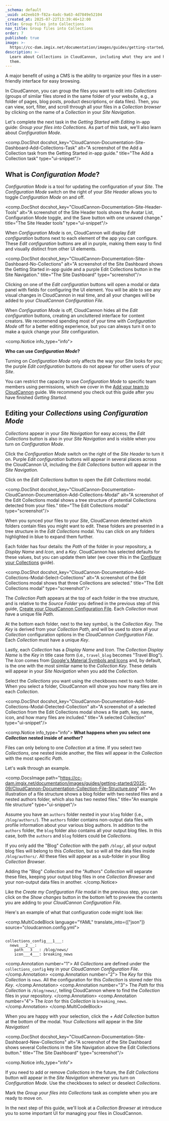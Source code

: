 ```yaml
---
_schema: default
_uuid: a42eeb19-f82a-4adc-9a63-4d7849e52104
_created_at: 2025-07-22T13:39:46+12:00
title: Group files into Collections
nav_title: Group files into Collections
order: 7
published: true
image: >-
  https://cc-dam.imgix.net/documentation/images/guides/getting-started/guide-thumbnails/CloudCannon-Getting-Started-Thumbnail-Universal.png
description: >-
  Learn about Collections in CloudCannon, including what they are and how to add
  them.
---
```

A major benefit of using a CMS is the ability to organize your files in a user-friendly interface for easy browsing.

In CloudCannon, you can group the files you want to edit into *Collections* (groups of similar files stored in the same folder of your website, e.g., a folder of pages, blog posts, product descriptions, or data files). Then, you can view, sort, filter, and scroll through all your files in a *Collection browser* by clicking on the name of a *Collection* in your *Site Navigation*.

Let's complete the next task in the *Getting Started with Editing* in-app guide: *Group your files into Collections*. As part of this task, we'll also learn about *Configuration Mode*.

<comp.DocShot docshot_key="CloudCannon-Documentation-Site-Dashboard-Add-Collections-Task" alt="A screenshot of the Add a Collection task from the Getting Started in-app guide." title="The Add a Collection task" type="ui-snippet"/>

## What is *Configuration Mode*?

*Configuration Mode* is a tool for updating the configuration of your *Site*. The *Configuration Mode* switch on the right of your *Site Header* allows you to toggle *Configuration Mode* on and off.

<comp.DocShot docshot_key="CloudCannon-Documentation-Site-Header-Tools" alt="A screenshot of the Site Header tools shows the Avatar List, Configuration Mode toggle, and the Save button with one unsaved change." title="The Site Header tools" type="ui-snippet"/>

When *Configuration Mode* is on, CloudCannon will display *Edit configuration* buttons next to each element of the app you can configure. These *Edit configuration* buttons are all in purple, making them easy to find and visually distinct from other UI elements.

<comp.DocShot docshot_key="CloudCannon-Documentation-Site-Dashboard-No-Collections" alt="A screenshot of the Site Dashboard shows the Getting Started in-app guide and a purple Edit Collections button in the Site Navigation." title="The Site Dashboard" type="screenshot"/>

Clicking on one of the *Edit configuration* buttons will open a modal or data panel with fields for configuring the UI element. You will be able to see any visual changes in CloudCannon in real time, and all your changes will be added to your *CloudCannon Configuration File*.

When *Configuration Mode* is off, CloudCannon hides all the *Edit configuration* buttons, creating an uncluttered interface for content creators. We recommend spending most of your time with *Configuration Mode* off for a better editing experience, but you can always turn it on to make a quick change your *Site* configuration.

<comp.Notice info_type="info">
  <p><strong>Who can use </strong><em><strong>Configuration Mode</strong></em><strong>?</strong></p><p>Turning on <em>Configuration Mode</em> only affects the way your Site looks for you; the purple <em>Edit configuration</em> buttons do not appear for other users of your <em>Site</em>.</p><p>You can restrict the capacity to use <em>Configuration Mode</em> to specific team members using permissions, which we cover in the <a href="/documentation/guides/add-your-team-to-cloudcannon/">Add your team to CloudCannon</a> guide. We recommend you check out this guide after you have finished <em>Getting Started</em>.</p>
</comp.Notice>

## Editing your *Collections* using *Configuration Mode*

*Collections* appear in your *Site Navigation* for easy access; the *Edit Collections* button is also in your *Site Navigation* and is visible when you turn on *Configuration Mode*.

Click the *Configuration Mode* switch on the right of the *Site Header* to turn it on. Purple *Edit configuration* buttons will appear in several places across the CloudCannon UI, including the *Edit Collections* button will appear in the *Site Navigation.*

Click on the *Edit Collections* button to open the *Edit Collections* modal.

<comp.DocShot docshot_key="CloudCannon-Documentation-CloudCannon-Documentation-Add-Collections-Modal" alt="A screenshot of the Edit Collections modal shows a tree structure of potential Collections detected from your files." title="The Edit Collections modal" type="screenshot"/>

When you synced your files to your *Site*, CloudCannon detected which folders contain files you might want to edit. These folders are presented in a tree structure in the *Edit Collections* modal. You can click on any folders highlighted in blue to expand them further.

Each folder has four details: the *Path* of the folder in your repository, a *Display Name* and *Icon*, and a *Key*. CloudCannon has selected defaults for these values, but you can update them later (we cover this in the [Configure your Collections](/documentation/guides/configure-your-collections/) guide).

<comp.DocShot docshot_key="CloudCannon-Documentation-Add-Collections-Modal-Select-Collections" alt="A screenshot of the Edit Collections modal shows that three Collections are selected." title="The Edit Collections modal" type="screenshot"/>

The *Collection Path* appears at the top of each folder in the tree structure, and is relative to the *Source Folder* you defined in the previous step of this guide, [Create your CloudCannon Configuration File](/documentation/guides/getting-started-with-editing/create-your-cloudcannon-configuration-file/). Each *Collection* must have a unique file *Path*.

At the bottom each folder, next to the key symbol, is the *Collection* *Key*. The *Key* is derived from your *Collection Path*, and will be used to store all your *Collection* configuration options in the *CloudCannon Configuration File*. Each *Collection* must have a unique *Key*.

Lastly, each *Collection* has a *Display Name* and *Icon*. The *Collection Display Name* is the *Key* in title case form (i.e., `travel_blog` becomes "Travel Blog"). The *Icon* comes from [Google's Material Symbols and Icons](https://fonts.google.com/icons?icon.set=Material+Symbols&amp;icon.style=Rounded) and, by default, is the one with the most similar name to the *Collection* *Key*. These details will appear in your *Site Navigation* when you add the *Collection*.

Select the *Collections* you want using the checkboxes next to each folder. When you select a folder, CloudCannon will show you how many files are in each *Collection*.

<comp.DocShot docshot_key="CloudCannon-Documentation-Add-Collections-Modal-Detected-Collection" alt="A screenshot of a selected Collection from the Edit Collections modal shows a file path, key, name, icon, and how many files are included." title="A selected Collection" type="ui-snippet"/>

<comp.Notice info_type="info">
  **What happens when you select one** ***Collection*** **nested inside of another?**

  Files can only belong to one *Collection* at a time. If you select two *Collections*, one nested inside another, the files will appear in the *Collection* with the most specific *Path*.

  Let's walk through an example.

  <comp.DocsImage path="https://cc-dam.imgix.net/documentation/images/guides/getting-started/2025-09/CloudCannon-Documentation-Collection-File-Structure.png" alt="An illustration of a file structure shows a blog folder with two nested files and a nested authors folder, which also has two nested files." title="An example file structure" type="ui-snippet"/>

  Assume you have an `authors` folder nested in your `blog` folder (i.e., `/blog/authors/`). The `authors` folder contains non-output data files with profile information about your various blog authors. In addition to the `authors` folder, the `blog` folder also contains all your output blog files. In this case, both the `authors` and `blog` folders could be *Collections*.

  If you only add the "Blog" *Collection* with the path `/blog/`, all your output blog files will belong to this *Collection*, but so will all the data files inside `/blog/authors/`. All these files will appear as a sub-folder in your Blog *Collection Browser*.

  Adding the "Blog" *Collection* and the "Authors" *Collection* will separate these files, keeping your output blog files in one *Collection Browser* and your non-output data files in another.
</comp.Notice>

Like the *Create my Configuration File* modal in the previous step, you can click on the *Show changes* button in the bottom left to preview the contents you are adding to your *CloudCannon Configuration File*.

Here's an example of what that configuration code might look like:

<comp.MultiCodeBlock language="YAML" translate_into={["json"]} source="cloudcannon.config.yml">
``````````

collections_config___1___:
  news___2___:
    path___3___: /blog/news/
    icon___4___: breaking_news

``````````
<comp.Annotation number="1">
  All *Collections* are defined under the `collections_config` key in your *CloudCannon Configuration File*.
</comp.Annotation>
<comp.Annotation number="2">
  The *Key* for this *Collection* is `news`. All the configuration for this *Collection* is stored nder this *Key*.
</comp.Annotation>
<comp.Annotation number="3">
  The *Path* for this *Collection* is `/blog/news/`, telling CloudCannon where to find the *Collection* files in your repository.
</comp.Annotation>
<comp.Annotation number="4">
  The *Icon* for this *Collection* is `breaking_news`.
</comp.Annotation>
</comp.MultiCodeBlock>

When you are happy with your selection, click the *\+ Add Collection* button at the bottom of the modal. Your *Collections* will appear in the *Site Navigation*!

<comp.DocShot docshot_key="CloudCannon-Documentation-Site-Dashboard-New-Collections" alt="A screenshot of the Site Dashboard shows several Collections in the Site Navigation above the Edit Collections button." title="The Site Dashboard" type="screenshot"/>

<comp.Notice info_type="info">
  <p>If you need to add or remove <em>Collections</em> in the future, the <em>Edit Collections</em> button will appear in the <em>Site Navigation</em> whenever you turn on <em>Configuration Mode</em>. Use the checkboxes to select or deselect <em>Collections</em>.</p><comp.DocShot docshot_key="CloudCannon-Documentation-Add-Collections-Modal-Change-Collections" alt="A screenshot of the Edit Collections modal shows one existing Collection and one unselected Collection with the Remove badge." title="The Edit Collections modal" type="ui-snippet"/>
</comp.Notice>

Mark the *Group your files into Collections* task as complete when you are ready to move on.

In the next step of this guide, we'll look at a *Collection Browser* at introduce you to some important UI for managing your files in CloudCannon.
